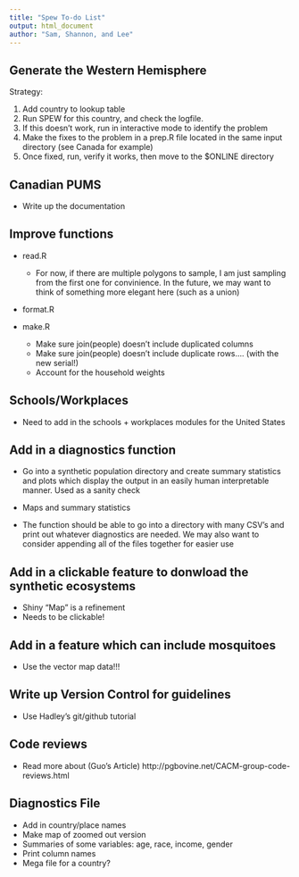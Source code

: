 ```yaml
---
title: "Spew To-do List"
output: html_document
author: "Sam, Shannon, and Lee"
---
```


## Generate the Western Hemisphere 
  Strategy:
  
  1. Add country to lookup table
  2. Run SPEW for this country, and check the logfile. 
  3. If this doesn't work, run in interactive mode to identify the problem 
  4. Make the fixes to the problem in a prep.R file located in the same input 
  directory (see Canada for example)
  5. Once fixed, run, verify it works, then move to the $ONLINE directory 


## Canadian PUMS
  - Write up the documentation 
  
## Improve functions  
- read.R
  - For now, if there are multiple polygons to sample, I am just sampling from 
the first one for convinience. In the future, we may want to think of something 
more elegant here (such as a union)

- format.R 
  
- make.R 
  - Make sure join(people) doesn't include duplicated columns
  - Make sure join(people) doesn't include duplicate rows.... (with the new serial!)
  - Account for the household weights 

## Schools/Workplaces
- Need to add in the schools + workplaces modules for the United States  

## Add in a diagnostics function

- Go into a synthetic population directory and create summary statistics and plots which display the output in an
easily human interpretable manner. Used as a sanity check

- Maps and summary statistics 

- The function should be able to go into a directory with many CSV's and print out whatever diagnostics are needed. 
We may also want to consider appending all of the files together for easier use 


## Add in a clickable feature to donwload the synthetic ecosystems 
- Shiny "Map" is a refinement
- Needs to be clickable!

## Add in a feature which can include mosquitoes
- Use the vector map data!!!

## Write up Version Control for guidelines 
- Use Hadley's git/github tutorial 

## Code reviews
- Read more about (Guo's Article) http://pgbovine.net/CACM-group-code-reviews.html 

## Diagnostics File
+ Add in country/place names
+ Make map of zoomed out version
+ Summaries of some variables: age, race, income, gender
+ Print column names
+ Mega file for a country?